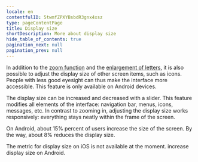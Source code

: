 ```yaml
---
locale: en
contentfulID: 5twmfZPXYBsbdR3gnx4xsz
type: pageContentPage
title: Display size
shortDescription: More about display size
hide_table_of_contents: true
pagination_next: null
pagination_prev: null
---
```


In addition to the [zoom function](/en/stats/zoom) and the [enlargement of letters](/en/articles/assistive-technologies/text-enlargement), it is also possible to adjust the display size of other screen items, such as icons. People with less good eyesight can thus make the interface more accessible. This feature is only available on Android devices.

The display size can be increased and decreased with a slider. This feature modifies all elements of the interface: navigation bar, menus, icons, messages, etc. In contrast to zooming in, adjusting the display size works responsively: everything stays neatly within the frame of the screen.

On Android, about 15% percent of users increase the size of the screen. By the way, about 8% reduces the display size.

<TwoColumnBlock>
  <LeftColumn>
    <ColumnRow>
      <TextBlock
        showBackgroundColor={true}>
        The metric for display size on iOS is not available at the moment. 
        <CustomLink url="/en/stats/display-size" label="More about display size" external={false}/>
      </TextBlock>
    </ColumnRow>
  </LeftColumn>
  <RightColumn>
    <ColumnRow>
      <PercentageBlock
        metrics={[
          { title: 'Bigger display size', key: 'android-screen_display_scale_default_comparison-bigger', isPercentage: true }
        ]}
        linkLabel="More about display size"
        linkUrl="/en/stats/display-size">
        increase display size on Android.
      </PercentageBlock>
    </ColumnRow>
  </RightColumn>
</TwoColumnBlock>